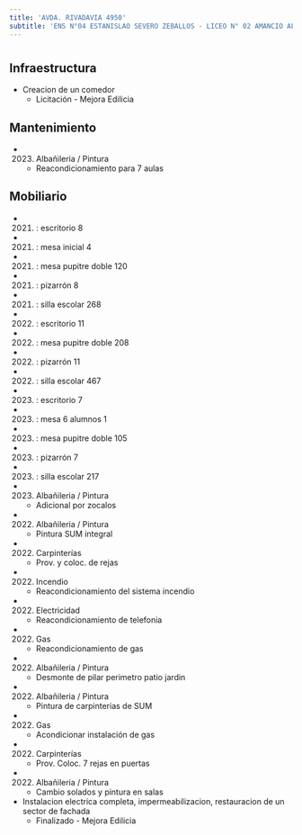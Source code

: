 ```yaml
---
title: 'AVDA. RIVADAVIA 4950'
subtitle: 'ENS N°04 ESTANISLAO SEVERO ZEBALLOS - LICEO N° 02 AMANCIO ALCORTA'
---
```


#
## Infraestructura

* Creacion de un comedor 
    + Licitación - Mejora Edilicia 


## Mantenimiento

*  (2023) Albañileria / Pintura 
    + Reacondicionamiento para 7 aulas


## Mobiliario

*  (2021) : escritorio 8 

*  (2021) : mesa inicial 4 

*  (2021) : mesa pupitre doble 120 

*  (2021) : pizarrón 8 

*  (2021) : silla escolar 268 

*  (2022) : escritorio 11 

*  (2022) : mesa pupitre doble 208 

*  (2022) : pizarrón 11 

*  (2022) : silla escolar 467 

*  (2023) : escritorio 7 

*  (2023) : mesa 6 alumnos 1 

*  (2023) : mesa pupitre doble 105 

*  (2023) : pizarrón 7 

*  (2023) : silla escolar 217 




*  (2023) Albañileria / Pintura 
    + Adicional por zocalos

*  (2022) Albañileria / Pintura 
    + Pintura SUM integral

*  (2022) Carpinterías 
    + Prov. y coloc. de rejas

*  (2022) Incendio 
    + Reacondicionamiento del sistema incendio

*  (2022) Electricidad 
    + Reacondicionamiento de telefonia

*  (2022) Gas 
    + Reacondicionamiento de gas

*  (2022) Albañileria / Pintura 
    + Desmonte de pilar perimetro patio jardin

*  (2022) Albañileria / Pintura 
    + Pintura de carpinterias de SUM

*  (2022) Gas 
    + Acondicionar instalación de gas

*  (2022) Carpinterías 
    + Prov. Coloc. 7 rejas en puertas

*  (2022) Albañileria / Pintura 
    + Cambio solados y pintura en salas





* Instalacion electrica completa, impermeabilizacion, restauracion de un sector de fachada 
    + Finalizado - Mejora Edilicia 




